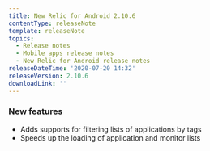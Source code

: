 ```yaml
---
title: New Relic for Android 2.10.6
contentType: releaseNote
template: releaseNote
topics:
  - Release notes
  - Mobile apps release notes
  - New Relic for Android release notes
releaseDateTime: '2020-07-20 14:32'
releaseVersion: 2.10.6
downloadLink: ''
---
```


### New features

* Adds supports for filtering lists of applications by tags
* Speeds up the loading of application and monitor lists

